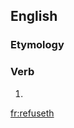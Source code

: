 ==English==

===Etymology===
{{suffix|en|refuse|eth}}

===Verb===
{{head|en|verb form}}

# {{en-archaic third-person singular of|refuse}}

[[fr:refuseth]]